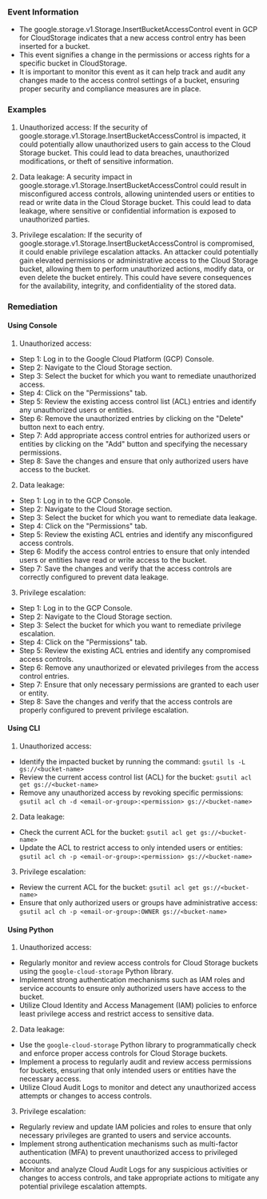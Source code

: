
### Event Information

- The google.storage.v1.Storage.InsertBucketAccessControl event in GCP for CloudStorage indicates that a new access control entry has been inserted for a bucket.
- This event signifies a change in the permissions or access rights for a specific bucket in CloudStorage.
- It is important to monitor this event as it can help track and audit any changes made to the access control settings of a bucket, ensuring proper security and compliance measures are in place.


### Examples

1. Unauthorized access: If the security of google.storage.v1.Storage.InsertBucketAccessControl is impacted, it could potentially allow unauthorized users to gain access to the Cloud Storage bucket. This could lead to data breaches, unauthorized modifications, or theft of sensitive information.

2. Data leakage: A security impact in google.storage.v1.Storage.InsertBucketAccessControl could result in misconfigured access controls, allowing unintended users or entities to read or write data in the Cloud Storage bucket. This could lead to data leakage, where sensitive or confidential information is exposed to unauthorized parties.

3. Privilege escalation: If the security of google.storage.v1.Storage.InsertBucketAccessControl is compromised, it could enable privilege escalation attacks. An attacker could potentially gain elevated permissions or administrative access to the Cloud Storage bucket, allowing them to perform unauthorized actions, modify data, or even delete the bucket entirely. This could have severe consequences for the availability, integrity, and confidentiality of the stored data.

### Remediation

#### Using Console

1. Unauthorized access:
- Step 1: Log in to the Google Cloud Platform (GCP) Console.
- Step 2: Navigate to the Cloud Storage section.
- Step 3: Select the bucket for which you want to remediate unauthorized access.
- Step 4: Click on the "Permissions" tab.
- Step 5: Review the existing access control list (ACL) entries and identify any unauthorized users or entities.
- Step 6: Remove the unauthorized entries by clicking on the "Delete" button next to each entry.
- Step 7: Add appropriate access control entries for authorized users or entities by clicking on the "Add" button and specifying the necessary permissions.
- Step 8: Save the changes and ensure that only authorized users have access to the bucket.

2. Data leakage:
- Step 1: Log in to the GCP Console.
- Step 2: Navigate to the Cloud Storage section.
- Step 3: Select the bucket for which you want to remediate data leakage.
- Step 4: Click on the "Permissions" tab.
- Step 5: Review the existing ACL entries and identify any misconfigured access controls.
- Step 6: Modify the access control entries to ensure that only intended users or entities have read or write access to the bucket.
- Step 7: Save the changes and verify that the access controls are correctly configured to prevent data leakage.

3. Privilege escalation:
- Step 1: Log in to the GCP Console.
- Step 2: Navigate to the Cloud Storage section.
- Step 3: Select the bucket for which you want to remediate privilege escalation.
- Step 4: Click on the "Permissions" tab.
- Step 5: Review the existing ACL entries and identify any compromised access controls.
- Step 6: Remove any unauthorized or elevated privileges from the access control entries.
- Step 7: Ensure that only necessary permissions are granted to each user or entity.
- Step 8: Save the changes and verify that the access controls are properly configured to prevent privilege escalation.

#### Using CLI

1. Unauthorized access:
- Identify the impacted bucket by running the command: `gsutil ls -L gs://<bucket-name>`
- Review the current access control list (ACL) for the bucket: `gsutil acl get gs://<bucket-name>`
- Remove any unauthorized access by revoking specific permissions: `gsutil acl ch -d <email-or-group>:<permission> gs://<bucket-name>`

2. Data leakage:
- Check the current ACL for the bucket: `gsutil acl get gs://<bucket-name>`
- Update the ACL to restrict access to only intended users or entities: `gsutil acl ch -p <email-or-group>:<permission> gs://<bucket-name>`

3. Privilege escalation:
- Review the current ACL for the bucket: `gsutil acl get gs://<bucket-name>`
- Ensure that only authorized users or groups have administrative access: `gsutil acl ch -p <email-or-group>:OWNER gs://<bucket-name>`

#### Using Python

1. Unauthorized access:
- Regularly monitor and review access controls for Cloud Storage buckets using the `google-cloud-storage` Python library.
- Implement strong authentication mechanisms such as IAM roles and service accounts to ensure only authorized users have access to the bucket.
- Utilize Cloud Identity and Access Management (IAM) policies to enforce least privilege access and restrict access to sensitive data.

2. Data leakage:
- Use the `google-cloud-storage` Python library to programmatically check and enforce proper access controls for Cloud Storage buckets.
- Implement a process to regularly audit and review access permissions for buckets, ensuring that only intended users or entities have the necessary access.
- Utilize Cloud Audit Logs to monitor and detect any unauthorized access attempts or changes to access controls.

3. Privilege escalation:
- Regularly review and update IAM policies and roles to ensure that only necessary privileges are granted to users and service accounts.
- Implement strong authentication mechanisms such as multi-factor authentication (MFA) to prevent unauthorized access to privileged accounts.
- Monitor and analyze Cloud Audit Logs for any suspicious activities or changes to access controls, and take appropriate actions to mitigate any potential privilege escalation attempts.

